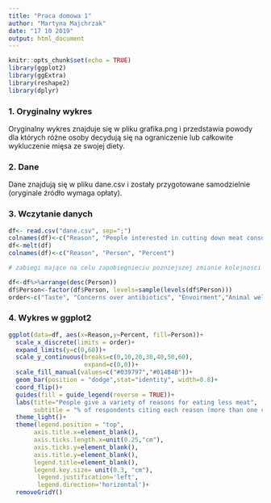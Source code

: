 ---
title: "Praca domowa 1"
author: "Martyna Majchrzak"
date: "17 10 2019"
output: html_document
---

```{r setup, include=FALSE}
knitr::opts_chunk$set(echo = TRUE)
library(ggplot2)
library(ggExtra)
library(reshape2)
library(dplyr)

```

### 1. Oryginalny wykres

Oryginalny wykres znajduje się w pliku grafika.png i przedstawia powody dla których różne osoby decydują się na ograniczenie lub całkowite wykluczenie mięsa ze swojej diety.

### 2. Dane

Dane znajdują się w pliku dane.csv i zostały przygotowane samodzielnie (oryginale źródło wymaga opłaty).

### 3. Wczytanie danych

```{r, message=FALSE}

df<- read.csv("dane.csv", sep=";")
colnames(df)<-c("Reason", "People interested in cutting down meat consumption", "Non-meat eaters")
df<-melt(df)
colnames(df)<-c("Reason", "Person", "Percent")

# zabiegi mające na celu zapobiegnieciu pozniejszej zmianie kolejnosci danych w ggplot

df<-df%>%arrange(desc(Person))
df$Person<-factor(df$Person, levels=sample(levels(df$Person)))
order<-c("Taste", "Concerns over antibiotics", "Envoirment","Animal welfare", "Weight management", "Health" )
```

### 4. Wykres w ggplot2
```{r}
ggplot(data=df, aes(x=Reason,y=Percent, fill=Person))+
  scale_x_discrete(limits = order)+
  expand_limits(y=c(0,60))+
  scale_y_continuous(breaks=c(0,10,20,30,40,50,60),
                     expand=c(0,0))+
  scale_fill_manual(values=c("#039797","#014B4B"))+
  geom_bar(position = "dodge",stat="identity", width=0.8)+
  coord_flip()+
  guides(fill = guide_legend(reverse = TRUE))+
  labs(title="People give a variety of reasons for eating less meat",
       subtitle = "% of respondents citing each reason (more than one could be given)")+
  theme_light()+
  theme(legend.position = "top",
       axis.title.x=element_blank(),
       axis.ticks.length.x=unit(0.25,"cm"),
       axis.ticks.y=element_blank(),
       axis.title.y=element_blank(),
       legend.title=element_blank(),
       legend.key.size= unit(0.3, "cm"),
        legend.justification='left',
        legend.direction='horizontal')+
  removeGridY()
       
  
```